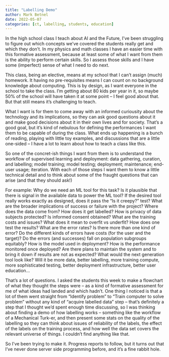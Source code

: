```yaml
---
title: "Labelling Demo"
author: Mark Betnel
date: 2022-05-07
categories: [ct, labelling, students, education]
---
```


In the high school class I teach about AI and the Future, I've been struggling to figure out which concepts we've covered the students really get and which they don't.  In my physics and math classes I have an easier time with this formative assessment, because at least some of what I want from them is the ability to perform certain skills.  So I assess those skills and I have some (imperfect) sense of what I need to do next.

This class, being an elective, means at my school that I can't assign (much) homework.  It having no pre-requisites means I can count on no background knowledge about computing.  This is by design, as I want everyone in the school to take the class.  I'm getting about 80 kids per year in it, so maybe 50% of the school will have taken it at some point -- I feel good about that.  But that still means it's challenging to teach.

What I want is for them to come away with an informed curiousity about the technology and its implications, so they can ask good questions about it and make good decisions about it in their own lives and for society.  That's a good goal, but it's kind of nebulous for defining the performances I want them to be capable of during the class.  What ends up happening is a bunch of reading, playing with little toy examples, and discussions that are a little one-sided -- I have a lot to learn about how to teach a class like this.  

So one of the concret-ish things I want from them is to understand the workflow of supervised learning and deployment: data gathering, curation, and labelling; model training; model testing; deployment; maintenance; end-user usage; iteration.  With each of those steps I want them to know a little technical detail and to think about some of the fraught questions that can arise (and that they should ask!)  

For example: Why do we need an ML tool for this task? Is it plausible that there is signal in the available data to power the ML tool? If the desired tool really works exactly as designed, does it pass the "Is it creepy?" test? What are the broader implications of success or failure with the project? Where does the data come from? How does it get labelled? How is privacy of data subjects protected? Is informed consent obtained? What are the training costs and issues? What does it mean to overfit vs underfit? How does one test the results? What are the error rates? Is there more than one kind of error? Do the different kinds of errors have costs (for the user and the target)? Do the errors (and successes) fall on population subgroups equitably? How is the model used in deployment? How is the performance monitored once deployed? Are there plans to maintain the system and to bring it down if results are not as expected? What would the next generation tool look like? Will it be more data, better labelling, more training compute, more sophisticated testing, better deployment infrastructure, better user education...  

That's a lot of questions.  I asked the students this week to make a flowchart of what they thought the steps were -- as a kind of formative assessment for me of what ideas had landed and which hadn't.  One thing I noticed is that a lot of them went straight from "Identify problem" to "Train computer to solve problem" without any kind of "acquire labelled data" step -- that's definitely a step that I thought we'd spent enough time discussing, so I was thinking about finding a demo of how labelling works -- something like the workflow of a Mechanical Turk-er, and then present some stats on the quality of the labelling so they can think about issues of reliability of the labels, the effect of the labels on the training process, and how well the data set covers the relevant universe of things.  I couldn't find anything like that.  

So I've been trying to make it.  Progress reports to follow, but it turns out that I've never done server side programming before, and it's a fine rabbit hole.


